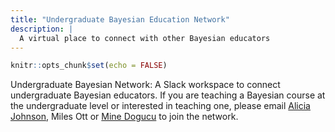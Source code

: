 ```yaml
---
title: "Undergraduate Bayesian Education Network"
description: |
  A virtual place to connect with other Bayesian educators
---
```


```r
knitr::opts_chunk$set(echo = FALSE)
```

Undergraduate Bayesian Network: A Slack workspace to connect undergraduate Bayesian educators. If you are teaching a Bayesian course at the undergraduate level or interested in teaching one, please email [Alicia Johnson](mailto:ajohns24@macalester.edu), Miles Ott or [Mine Dogucu](mailto:mdogucu@uci.edu){target="_blank"} to join the network.  


